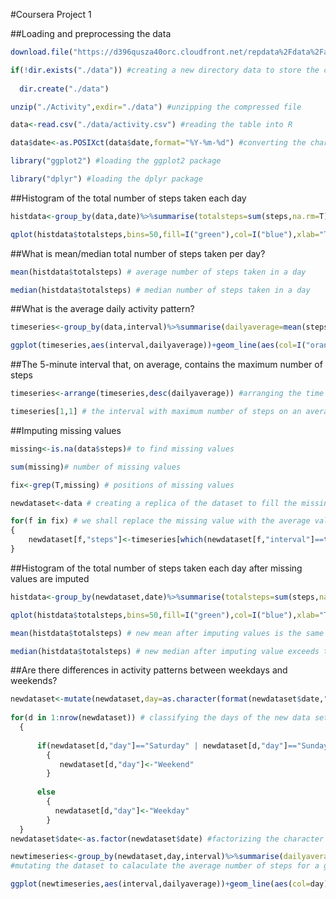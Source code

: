 
#Coursera Project 1

##Loading and preprocessing the data


```{r,message=FALSE}
download.file("https://d396qusza40orc.cloudfront.net/repdata%2Fdata%2Factivity.zip",destfile="./Activity") # Downloading the required file

if(!dir.exists("./data")) #creating a new directory data to store the csv file
     
  dir.create("./data")

unzip("./Activity",exdir="./data") #unzipping the compressed file

data<-read.csv("./data/activity.csv") #reading the table into R

data$date<-as.POSIXct(data$date,format="%Y-%m-%d") #converting the character format into time format

library("ggplot2") #loading the ggplot2 package

library("dplyr") #loading the dplyr package
```


##Histogram of the total number of steps taken each day


```{r}
histdata<-group_by(data,date)%>%summarise(totalsteps=sum(steps,na.rm=T))%>%filter(totalsteps!=0) # mutating the data into a required format

qplot(histdata$totalsteps,bins=50,fill=I("green"),col=I("blue"),xlab="Total number of steps in a  day",main="histogram of total number of steps in a day") # constructing the required histogram
```


##What is mean/median total number of steps taken per day?



```{r}
mean(histdata$totalsteps) # average number of steps taken in a day

median(histdata$totalsteps) # median number of steps taken in a day
```


##What is the average daily activity pattern?


```{r}
timeseries<-group_by(data,interval)%>%summarise(dailyaverage=mean(steps,na.rm=T)) # mutating the data into a form suitable for the timeseries

ggplot(timeseries,aes(interval,dailyaverage))+geom_line(aes(col=I("orange")),size=1)+xlab("5 minute intervals")+ylab("number of steps averaged over all the days")+ggtitle("Time-Series of the number of steps") # constructing the time series plot
```


##The 5-minute interval that, on average, contains the maximum number of steps


```{r}
timeseries<-arrange(timeseries,desc(dailyaverage)) #arranging the time intervals in decreasing order of average number of steps

timeseries[1,1] # the interval with maximum number of steps on an average
```

##Imputing missing values


```{r}
missing<-is.na(data$steps)# to find missing values

sum(missing)# number of missing values

fix<-grep(T,missing) # positions of missing values

newdataset<-data # creating a replica of the dataset to fill the missing values with sensible values

for(f in fix) # we shall replace the missing value with the average value for that interval averaged over all the days
{
    newdataset[f,"steps"]<-timeseries[which(newdataset[f,"interval"]==timeseries$interval),"dailyaverage"] #replacing the missing value with the average value of steps calculated over all the days for that interval
}
```


##Histogram of the total number of steps taken each day after missing values are imputed


```{r}
histdata<-group_by(newdataset,date)%>%summarise(totalsteps=sum(steps,na.rm=T))%>%filter(totalsteps!=0) # mutating the new data set in order to convert it to a form suitable for histogram construction

qplot(histdata$totalsteps,bins=50,fill=I("green"),col=I("blue"),xlab="Total number of steps in a day",main="histogram of total number of steps in a day") # constructing the histogram

mean(histdata$totalsteps) # new mean after imputing values is the same as old mean

median(histdata$totalsteps) # new median after imputing value exceeds the older median by a miniscule amount 

```


##Are there differences in activity patterns between weekdays and weekends?


```{r}
newdataset<-mutate(newdataset,day=as.character(format(newdataset$date,"%A"))) # mutating the new data set in order to include the comlumn of day
  
for(d in 1:nrow(newdataset)) # classifying the days of the new data set into weekdays and weekends
  {
    
      if(newdataset[d,"day"]=="Saturday" | newdataset[d,"day"]=="Sunday")
        {
           newdataset[d,"day"]<-"Weekend"
        }
      
      else 
        {
          newdataset[d,"day"]<-"Weekday"
        }
  }
newdataset$date<-as.factor(newdataset$date) #factorizing the character vector indicating wether a given day is "weekday" or "weekend"

newtimeseries<-group_by(newdataset,day,interval)%>%summarise(dailyaverage=mean(steps))
#mutating the dataset to calaculate the average number of steps for a given time interval separately for a weekend and a weekday and storing the result in the column dailyaverage

ggplot(newtimeseries,aes(interval,dailyaverage))+geom_line(aes(col=day),)+facet_grid(day~.)+ylab("Number of steps taken")+ggtitle("Time series of number of steps") #constructing the time series plot for weekends and weekdays separately
```
  
  
